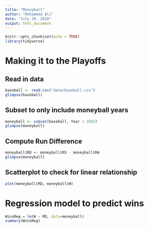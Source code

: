 ```yaml
---
title: "Moneyball"
author: "Mohammed Ali"
date: "July 29, 2018"
output: html_document
---
```


```r
knitr::opts_chunk$set(echo = TRUE)
library(tidyverse)
```

# Making it to the Playoffs

## Read in data
```r
baseball <- read.csv("data/baseball.csv")
glimpse(baseball)
```


## Subset to only include moneyball years
```r
moneyball <- subset(baseball, Year < 2002)
glimpse(moneyball)
```


## Compute Run Difference
```r
moneyball$RD <- moneyball$RS - moneyball$RA
glimpse(moneyball)
```

## Scatterplot to check for linear relationship
```r
plot(moneyball$RD, moneyball$W)
```

# Regression model to predict wins
```r
WinsReg = lm(W ~ RD, data=moneyball)
summary(WinsReg)
```

